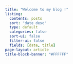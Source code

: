 ```yaml
---
title: "Welcome to my blog !"
listing:
  contents: posts
  sort: "date desc"
  type: default
  categories: false
  sort-ui: false
  filter-ui: false
  fields: [date, title]
page-layout: article 
title-block-banner: "#FFFFFF"
---
```

